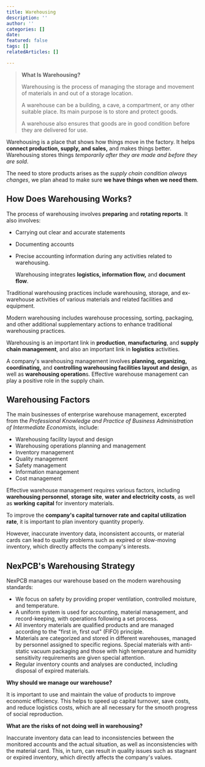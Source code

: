 ```yaml
---
title: Warehousing
description: ''
author: ''
categories: []
date: 
featured: false
tags: []
relatedArticles: []

---
```

> **What Is Warehousing?**
>
> Warehousing is the process of managing the storage and movement of materials in and out of a storage location. 
>
> A warehouse can be a building, a cave, a compartment, or any other suitable place. Its main purpose is to store and protect goods. 
>
> A warehouse also ensures that goods are in good condition before they are delivered for use.

Warehousing is a place that shows how things move in the factory. It helps **connect production, supply, and sales,** and makes things better. Warehousing stores things _temporarily after they are made and before they are sold_. 

The need to store products arises as the _supply chain condition always changes_, we plan ahead to make sure **we have things when we need them**.

## How Does Warehousing Works?

The process of warehousing involves **preparing** and **rotating reports**. It also involves:

* Carrying out clear and accurate statements 
* Documenting accounts
* Precise accounting information during any activities related to warehousing.

  Warehousing integrates **logistics, information flow,** and **document flow**.

Traditional warehousing practices include warehousing, storage, and ex-warehouse activities of various materials and related facilities and equipment. 

Modern warehousing includes warehouse processing, sorting, packaging, and other additional supplementary actions to enhance traditional warehousing practices. 

Warehousing is an important link in **production**, **manufacturing**, and **supply chain management**, and also an important link in **logistics** activities.

A company's warehousing management involves **planning, organizing, coordinating,** and **controlling warehousing facilities layout and design**, as well as **warehousing operation**s. Effective warehouse management can play a positive role in the supply chain.

## Warehousing Factors

The main businesses of enterprise warehouse management, excerpted from the _Professional Knowledge and Practice of Business Administration of Intermediate Economists,_ include:

* Warehousing facility layout and design
* Warehousing operations planning and management
* Inventory management
* Quality management
* Safety management
* Information management
* Cost management

Effective warehouse management requires various factors, including **warehousing personnel**, **storage site**, **water** **and electricity costs**, as well as **working** **capital** for inventory materials. 

To improve the **company's capital turnover rate and capital utilization rate**, it is important to plan inventory quantity properly. 

However, inaccurate inventory data, inconsistent accounts, or material cards can lead to quality problems such as expired or slow-moving inventory, which directly affects the company's interests.

## NexPCB's Warehousing Strategy

NexPCB manages our warehouse based on the modern warehousing standards:

* We focus on safety by providing proper ventilation, controlled moisture, and temperature.
* A uniform system is used for accounting, material management, and record-keeping, with operations following a set process.
* All inventory materials are qualified products and are managed according to the "first in, first out" (FIFO) principle.
* Materials are categorized and stored in different warehouses, managed by personnel assigned to specific regions. Special materials with anti-static vacuum packaging and those with high temperature and humidity sensitivity requirements are given special attention.
* Regular inventory counts and analyses are conducted, including disposal of expired materials.

**Why should we manage our warehouse?**

It is important to use and maintain the value of products to improve economic efficiency. This helps to speed up capital turnover, save costs, and reduce logistics costs, which are all necessary for the smooth progress of social reproduction.

**What are the risks of not doing well in warehousing?**

Inaccurate inventory data can lead to inconsistencies between the monitored accounts and the actual situation, as well as inconsistencies with the material card. This, in turn, can result in quality issues such as stagnant or expired inventory, which directly affects the company's values.